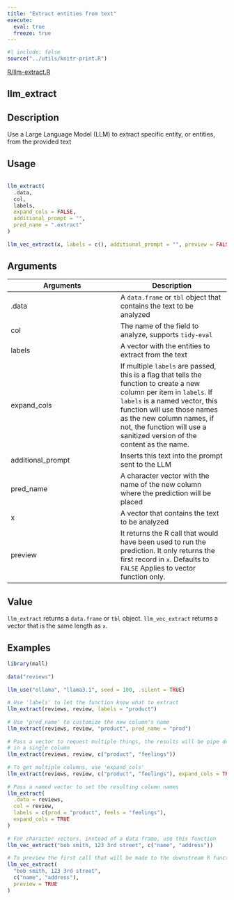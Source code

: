 ```yaml
---
title: "Extract entities from text"
execute:
  eval: true
  freeze: true
---
```


```r
#| include: false
source("../utils/knitr-print.R")
```

[R/llm-extract.R](https://github.com/edgararuiz/mall/blob/main/R/llm-extract.R)

## llm_extract

## Description
 Use a Large Language Model (LLM) to extract specific entity, or entities, from the provided text 


## Usage
```r
 
llm_extract( 
  .data, 
  col, 
  labels, 
  expand_cols = FALSE, 
  additional_prompt = "", 
  pred_name = ".extract" 
) 
 
llm_vec_extract(x, labels = c(), additional_prompt = "", preview = FALSE) 
```

## Arguments
|Arguments|Description|
|---|---|
| .data | A `data.frame` or `tbl` object that contains the text to be analyzed |
| col | The name of the field to analyze, supports `tidy-eval` |
| labels | A vector with the entities to extract from the text |
| expand_cols | If multiple `labels` are passed, this is a flag that tells the function to create a new column per item in `labels`. If `labels` is a named vector, this function will use those names as the new column names, if not, the function will use a sanitized version of the content as the name. |
| additional_prompt | Inserts this text into the prompt sent to the LLM |
| pred_name | A character vector with the name of the new column where the prediction will be placed |
| x | A vector that contains the text to be analyzed |
| preview | It returns the R call that would have been used to run the prediction. It only returns the first record in `x`. Defaults to `FALSE` Applies to vector function only. |



## Value
 `llm_extract` returns a `data.frame` or `tbl` object. `llm_vec_extract` returns a vector that is the same length as `x`. 


## Examples
```r
 
library(mall) 
 
data("reviews") 
 
llm_use("ollama", "llama3.1", seed = 100, .silent = TRUE) 
 
# Use 'labels' to let the function know what to extract 
llm_extract(reviews, review, labels = "product") 
 
# Use 'pred_name' to customize the new column's name 
llm_extract(reviews, review, "product", pred_name = "prod") 
 
# Pass a vector to request multiple things, the results will be pipe delimeted 
# in a single column 
llm_extract(reviews, review, c("product", "feelings")) 
 
# To get multiple columns, use 'expand_cols' 
llm_extract(reviews, review, c("product", "feelings"), expand_cols = TRUE) 
 
# Pass a named vector to set the resulting column names 
llm_extract( 
  .data = reviews, 
  col = review, 
  labels = c(prod = "product", feels = "feelings"), 
  expand_cols = TRUE 
) 
 
# For character vectors, instead of a data frame, use this function 
llm_vec_extract("bob smith, 123 3rd street", c("name", "address")) 
 
# To preview the first call that will be made to the downstream R function 
llm_vec_extract( 
  "bob smith, 123 3rd street", 
  c("name", "address"), 
  preview = TRUE 
) 
 
```


